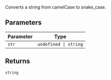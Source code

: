 Converts a string from camelCase to snake_case.

## Parameters

| Parameter | Type                             |
| --------- | -------------------------------- |
| `str`     | <code>undefined \| string</code> |

## Returns

`string`
